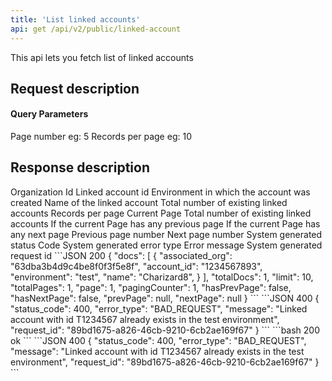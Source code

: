 ```yaml
---
title: 'List linked accounts'
api: get /api/v2/public/linked-account
---
```


This api lets you fetch list of linked accounts

## Request description

#### Query Parameters
<ParamField query="page" type="integer" default="1">
  Page number eg: 5
</ParamField>

<ParamField query="limit" type="integer" default="10">
 Records per page eg: 10
</ParamField>

## Response description

<Tabs>
  <Tab title="200">
    <ResponseField name="docs" type="array">
            <Expandable title="properties" defaultOpen="true">
               <ResponseField name="associated_org" type="string">
              Organization Id
              </ResponseField>
              <ResponseField name="account_id" type="string">
              Linked account id
              </ResponseField>
              <ResponseField name="environment" type="string">
              Environment in which the account was created
              </ResponseField>
              <ResponseField name="name" type="string">
              Name of the linked account
              </ResponseField>
           </Expandable>
    </ResponseField>
    <ResponseField name="totalDocs" type="integer">
      Total number of existing linked accounts
    </ResponseField>
    <ResponseField name="limit" type="integer">
      Records per page
    </ResponseField>
    <ResponseField name="page" type="integer">
      Current Page
    </ResponseField>
    <ResponseField name="pagingCounter" type="integer">
      Total number of existing linked accounts
    </ResponseField>
    <ResponseField name="hasPrevPage" type="boolean">
      If the current Page has any previous page
    </ResponseField>
    <ResponseField name="hasNextPage" type="boolean">
      If the current Page has any next page
    </ResponseField>
    <ResponseField name="prevPage" type="integer">
     Previous page number
    </ResponseField>
    <ResponseField name="nextPage" type="integer">
      Next page number
    </ResponseField>
  </Tab>
  <Tab title="400">
    <ResponseField name="status_code" type="integer">
    System generated status Code
    </ResponseField>
    <ResponseField name="error_type" type="string">
    System generated error type
    </ResponseField>
    <ResponseField name="message" type="string">
    Error message
    </ResponseField>
    <ResponseField name="request_id" type="string">
    System generated request id
    </ResponseField>
  </Tab>
</Tabs>

<ResponseExample>
```JSON 200
{
    "docs": [
      {
          "associated_org": "63dba3b4d9c4be8f0f3f5e8f",
          "account_id": "1234567893",
          "environment": "test",
          "name": "Charizard8",
      }
    ],
    "totalDocs": 1,
    "limit": 10,
    "totalPages": 1,
    "page": 1,
    "pagingCounter": 1,
    "hasPrevPage": false,
    "hasNextPage": false,
    "prevPage": null,
    "nextPage": null
}
```
```JSON 400
{
    "status_code": 400,
    "error_type": "BAD_REQUEST",
    "message": "Linked account with id T1234567 already exists in the test environment",
    "request_id": "89bd1675-a826-46cb-9210-6cb2ae169f67"
}
```
</ ResponseExample>


<ResponseExample>
```bash 200
ok
```
```JSON 400
{
    "status_code": 400,
    "error_type": "BAD_REQUEST",
    "message": "Linked account with id T1234567 already exists in the test environment",
    "request_id": "89bd1675-a826-46cb-9210-6cb2ae169f67"
}
```
</ ResponseExample>